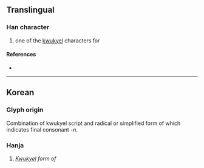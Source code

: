 {{character info}}
==Translingual==

===Han character===
{{Han char|rn=12|rad=八|as=02|sn=4|four=|canj=CSL|ids=⿱丷𰆊}}

# {{qualifier|Korean}} one of the [[kwukyel]] characters for {{ko-l|한}}

====References====
* {{Han ref|kx=0079.091|dj=0363.121|hdz=10241.091|uh=516F|ud=20847}}

----

==Korean==

===Glyph origin===
Combination of kwukyel script {{l|ko|丷|tr=ha|pos=top part of {{l|ko|為|tr=wi|pos=hun-reading: {{ko-l|하다|to do, to be}}}}}} and radical {{l|ko|𰆊}} or simplified form of {{l|ko|阝|pos=left part of {{l|ko|隱|tr=eun}}}} which indicates final consonant ''-n''.

===Hanja===
{{ko-hanja|hangeul=한}}

# ''[[kwukyel|Kwukyel]] form of'' {{ko-l|한}}